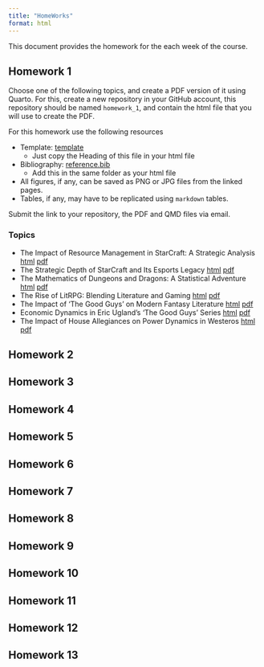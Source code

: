 ```yaml
---
title: "HomeWorks"
format: html
---
```


This document provides the homework for the each week of the course.  

## Homework 1 {#hw01}

Choose one of the following topics, and create a PDF version of it using Quarto. For this, create a new repository in your GitHub account, this repository should be named `homework_1`, and contain the html file that you will use to create the PDF.

For this homework use the following resources

 - Template: [template](hw-material/pdf-template.txt)
   - Just copy the Heading of this file in your html file
 - Bibliography: [reference.bib](hw-material/references.bib)
   - Add this in the same folder as your html file
 - All figures, if any, can be saved as PNG or JPG files from the linked pages.
 - Tables, if any, may have to be replicated using `markdown` tables.

Submit the link to your repository, the PDF and QMD files via email.
  
### Topics

-  The Impact of Resource Management in StarCraft: A Strategic Analysis [html](hw-material/report1.html) [pdf](hw-material/report1.pdf)
- The Strategic Depth of StarCraft and Its Esports Legacy [html](hw-material/report2.html) [pdf](hw-material/report2.pdf)
- The Mathematics of Dungeons and Dragons: A Statistical Adventure [html](hw-material/report3.html) [pdf](hw-material/report3.pdf)
- The Rise of LitRPG: Blending Literature and Gaming [html](hw-material/report4.html) [pdf](hw-material/report4.pdf)
- The Impact of 'The Good Guys' on Modern Fantasy Literature [html](hw-material/report5.html) [pdf](hw-material/report5.pdf)
- Economic Dynamics in Eric Ugland's 'The Good Guys' Series [html](hw-material/report6.html) [pdf](hw-material/report6.pdf)
- The Impact of House Allegiances on Power Dynamics in Westeros [html](hw-material/report7.html) [pdf](hw-material/report7.pdf)

## Homework 2 {#hw02}

## Homework 3 {#hw03}

## Homework 4 {#hw04}

## Homework 5 {#hw05}

## Homework 6 {#hw06}

## Homework 7 {#hw07}

## Homework 8 {#hw08}

## Homework 9 {#hw09}

## Homework 10 {#hw10}

## Homework 11 {#hw11}

## Homework 12 {#hw12}

## Homework 13 {#hw13}
